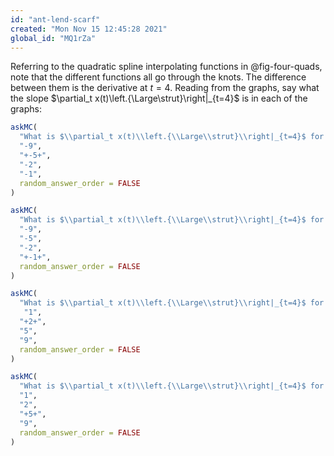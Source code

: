 ```yaml
---
id: "ant-lend-scarf"
created: "Mon Nov 15 12:45:28 2021"
global_id: "MQ1rZa"
---
```


Referring to the quadratic spline interpolating functions in @fig-four-quads, note that the different functions all go through the knots. The difference between them is the derivative at $t=4$.  Reading from the graphs, say what the slope $\partial_t x(t)\left.{\Large\strut}\right|_{t=4}$ is in each of the graphs:

```r
askMC(
  "What is $\\partial_t x(t)\\left.{\\Large\\strut}\\right|_{t=4}$ for the function in panel A?",
  "-9",
  "+-5+",
  "-2",
  "-1",
  random_answer_order = FALSE
)
```

```r
askMC(
  "What is $\\partial_t x(t)\\left.{\\Large\\strut}\\right|_{t=4}$ for the function in panel B?",
  "-9",
  "-5",
  "-2",
  "+-1+",
  random_answer_order = FALSE
)
```

```r
askMC(
  "What is $\\partial_t x(t)\\left.{\\Large\\strut}\\right|_{t=4}$ for the function in panel C?",
   "1",
  "+2+",
  "5",
  "9",
  random_answer_order = FALSE
)
```

```r
askMC(
  "What is $\\partial_t x(t)\\left.{\\Large\\strut}\\right|_{t=4}$ for the function in panel D?",
  "1",
  "2",
  "+5+",
  "9",
  random_answer_order = FALSE
)
```



